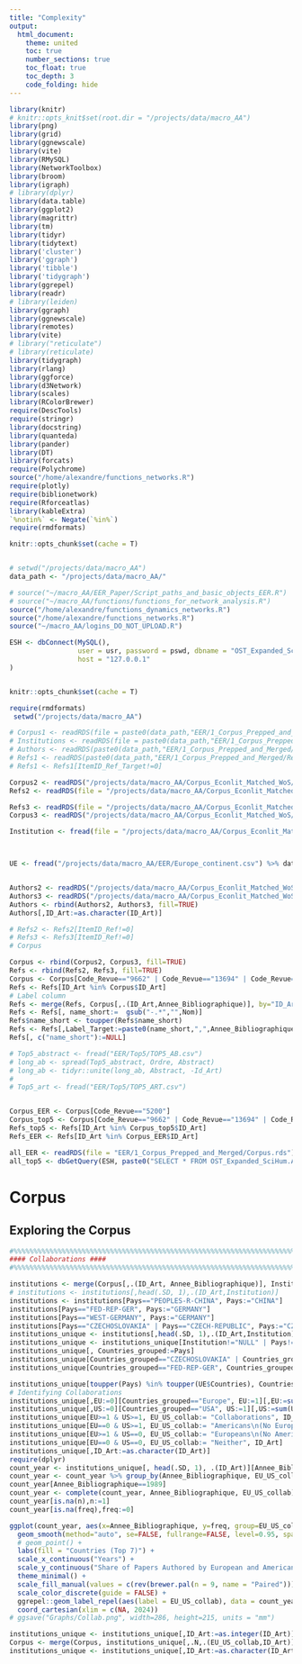 ```yaml
---
title: "Complexity"
output: 
  html_document:
    theme: united
    toc: true
    number_sections: true
    toc_float: true
    toc_depth: 3
    code_folding: hide
---
```



```r
library(knitr)
# knitr::opts_knit$set(root.dir = "/projects/data/macro_AA")
library(png)
library(grid)
library(ggnewscale)
library(vite)
library(RMySQL)
library(NetworkToolbox)
library(broom)
library(igraph)
# library(dplyr)
library(data.table)
library(ggplot2)
library(magrittr)
library(tm)
library(tidyr)
library(tidytext)
library('cluster')
library('ggraph')
library('tibble')
library('tidygraph')
library(ggrepel)
library(readr)
# library(leiden)
library(ggraph)
library(ggnewscale)
library(remotes)
library(vite)
# library("reticulate")
# library(reticulate)
library(tidygraph)
library(rlang)
library(ggforce)
library(d3Network)
library(scales)
library(RColorBrewer)
require(DescTools)
require(stringr)
library(docstring)
library(quanteda)
library(pander)
library(DT)
library(forcats)
require(Polychrome)
source("/home/alexandre/functions_networks.R")
require(plotly)
require(biblionetwork)
require(Rforceatlas)
library(kableExtra)
`%notin%` <- Negate(`%in%`)
require(rmdformats)

knitr::opts_chunk$set(cache = T)


# setwd("/projects/data/macro_AA")
data_path <- "/projects/data/macro_AA/"

# source("~/macro_AA/EER_Paper/Script_paths_and_basic_objects_EER.R")
# source("~/macro_AA/functions/functions_for_network_analysis.R")
source("/home/alexandre/functions_dynamics_networks.R")
source("/home/alexandre/functions_networks.R")
source("~/macro_AA/logins_DO_NOT_UPLOAD.R")

ESH <- dbConnect(MySQL(),
                 user = usr, password = pswd, dbname = "OST_Expanded_SciHum",
                 host = "127.0.0.1"
)


knitr::opts_chunk$set(cache = T)
```

```r
require(rmdformats)
 setwd("/projects/data/macro_AA")

# Corpus1 <- readRDS(file = paste0(data_path,"EER/1_Corpus_Prepped_and_Merged/Corpus.rds"))
# Institutions <- readRDS(file = paste0(data_path,"EER/1_Corpus_Prepped_and_Merged/Institutions.rds"))
# Authors <- readRDS(paste0(data_path,"EER/1_Corpus_Prepped_and_Merged/Authors.rds"))
# Refs1 <- readRDS(paste0(data_path,"EER/1_Corpus_Prepped_and_Merged/Refs.rds"))
# Refs1 <- Refs1[ItemID_Ref_Target!=0]

Corpus2 <- readRDS("/projects/data/macro_AA/Corpus_Econlit_Matched_WoS/JEL_matched_corpus_nodes.rds")
Refs2 <- readRDS(file = "/projects/data/macro_AA/Corpus_Econlit_Matched_WoS/JEL_matched_corpus_references_info.rds")

Refs3 <- readRDS(file = "/projects/data/macro_AA/Corpus_Econlit_Matched_WoS/Old_JEL_matched_corpus_references_info.rds")
Corpus3 <- readRDS("/projects/data/macro_AA/Corpus_Econlit_Matched_WoS/Old_JEL_matched_corpus_nodes.rds")

Institution <- fread(file = "/projects/data/macro_AA/Corpus_Econlit_Matched_WoS/Macro_AA_Institutions_Cleaned.csv",fill=TRUE)



UE <- fread("/projects/data/macro_AA/EER/Europe_continent.csv") %>% data.table 


Authors2 <- readRDS("/projects/data/macro_AA/Corpus_Econlit_Matched_WoS/JEL_matched_corpus_authors.rds")
Authors3 <- readRDS("/projects/data/macro_AA/Corpus_Econlit_Matched_WoS/Old_JEL_matched_corpus_authors.rds")
Authors <- rbind(Authors2, Authors3, fill=TRUE)
Authors[,ID_Art:=as.character(ID_Art)]

# Refs2 <- Refs2[ItemID_Ref!=0]
# Refs3 <- Refs3[ItemID_Ref!=0]
# Corpus

Corpus <- rbind(Corpus2, Corpus3, fill=TRUE)
Refs <- rbind(Refs2, Refs3, fill=TRUE)
Corpus <- Corpus[Code_Revue=="9662" | Code_Revue=="13694" | Code_Revue=="4695" | Code_Revue=="13992" | Code_Revue=="758" | Code_Revue=="5200"]
Refs <- Refs[ID_Art %in% Corpus$ID_Art]
# Label column
Refs <- merge(Refs, Corpus[,.(ID_Art,Annee_Bibliographique)], by="ID_Art",all.x = TRUE)
Refs <- Refs[, name_short:=  gsub("-.*","",Nom)]
Refs$name_short <- toupper(Refs$name_short)
Refs <- Refs[,Label_Target:=paste0(name_short,",",Annee_Bibliographique)]
Refs[, c("name_short"):=NULL]

# Top5_abstract <- fread("EER/Top5/TOP5_AB.csv")
# long_ab <- spread(Top5_abstract, Ordre, Abstract)
# long_ab <- tidyr::unite(long_ab, Abstract, -Id_Art) 
# 
# Top5_art <- fread("EER/Top5/TOP5_ART.csv")


Corpus_EER <- Corpus[Code_Revue=="5200"]
Corpus_top5 <- Corpus[Code_Revue=="9662" | Code_Revue=="13694" | Code_Revue=="4695" | Code_Revue=="13992" | Code_Revue=="758"]
Refs_top5 <- Refs[ID_Art %in% Corpus_top5$ID_Art]
Refs_EER <- Refs[ID_Art %in% Corpus_EER$ID_Art]

all_EER <- readRDS(file = "EER/1_Corpus_Prepped_and_Merged/Corpus.rds")
all_top5 <- dbGetQuery(ESH, paste0("SELECT * FROM OST_Expanded_SciHum.Articles WHERE Code_Revue=9662 OR Code_Revue=13694 OR Code_Revue=4695 OR Code_Revue=13992 OR Code_Revue=758;")) %>% data.table()

```

# Corpus

## Exploring the Corpus

```r


#%%%%%%%%%%%%%%%%%%%%%%%%%%%%%%%%%%%%%%%%%%%%%%%%%%%%%%%%%%%%%%%%%%%%%%%%%%%%%#
#### Collaborations ####
#%%%%%%%%%%%%%%%%%%%%%%%%%%%%%%%%%%%%%%%%%%%%%%%%%%%%%%%%%%%%%%%%%%%%%%%%%%%%%#

institutions <- merge(Corpus[,.(ID_Art, Annee_Bibliographique)], Institution, by="ID_Art",all.x = TRUE)
# institutions <- institutions[,head(.SD, 1),.(ID_Art,Institution)]
institutions <- institutions[Pays=="PEOPLES-R-CHINA", Pays:="CHINA"]
institutions[Pays=="FED-REP-GER", Pays:="GERMANY"]
institutions[Pays=="WEST-GERMANY", Pays:="GERMANY"]
institutions[Pays=="CZECHOSLOVAKIA" | Pays=="CZECH-REPUBLIC", Pays:="CZECH REPUBLIC"]
institutions_unique <- institutions[,head(.SD, 1),.(ID_Art,Institution)]
institutions_unique <- institutions_unique[Institution!="NULL" | Pays!="NULL" ]
institutions_unique[, Countries_grouped:=Pays]
institutions_unique[Countries_grouped=="CZECHOSLOVAKIA" | Countries_grouped=="CZECH-REPUBLIC", Countries_grouped:="CZECH REPUBLIC"]
institutions_unique[Countries_grouped=="FED-REP-GER", Countries_grouped:="GERMANY"]

institutions_unique[toupper(Pays) %in% toupper(UE$Countries), Countries_grouped:="Europe"]
# Identifying Collaborations
institutions_unique[,EU:=0][Countries_grouped=="Europe", EU:=1][,EU:=sum(EU),ID_Art]
institutions_unique[,US:=0][Countries_grouped=="USA", US:=1][,US:=sum(US),ID_Art]
institutions_unique[EU>=1 & US>=1, EU_US_collab:= "Collaborations", ID_Art]
institutions_unique[EU==0 & US>=1, EU_US_collab:= "Americans\n(No Europeans)", ID_Art]
institutions_unique[EU>=1 & US==0, EU_US_collab:= "Europeans\n(No Americans)", ID_Art]
institutions_unique[EU==0 & US==0, EU_US_collab:= "Neither", ID_Art]
institutions_unique[,ID_Art:=as.character(ID_Art)]
require(dplyr)
count_year <- institutions_unique[, head(.SD, 1), .(ID_Art)][Annee_Bibliographique>=1980]
count_year <- count_year %>% group_by(Annee_Bibliographique, EU_US_collab) %>% summarise(n = n()) %>%  mutate(freq = n / sum(n)) %>% as.data.table()
count_year[Annee_Bibliographique==1989]
count_year <- complete(count_year, Annee_Bibliographique, EU_US_collab) %>% as.data.table
count_year[is.na(n),n:=1]
count_year[is.na(freq),freq:=0]

ggplot(count_year, aes(x=Annee_Bibliographique, y=freq, group=EU_US_collab, color=EU_US_collab)) +
  geom_smooth(method="auto", se=FALSE, fullrange=FALSE, level=0.95, span = 0.4) +
  # geom_point() +
  labs(fill = "Countries (Top 7)") +
  scale_x_continuous("Years") +
  scale_y_continuous("Share of Papers Authored by European and American Economists", limits = c(0, 0.8), breaks = seq(0,.8,0.2)) +
  theme_minimal() +
  scale_fill_manual(values = c(rev(brewer.pal(n = 9, name = "Paired")))) +
  scale_color_discrete(guide = FALSE) +
  ggrepel::geom_label_repel(aes(label = EU_US_collab), data = count_year[Annee_Bibliographique==2016], nudge_x = 1, segment.color = NA) +
  coord_cartesian(xlim = c(NA, 2024)) 
# ggsave("Graphs/Collab.png", width=286, height=215, units = "mm")

institutions_unique <- institutions_unique[,ID_Art:=as.integer(ID_Art)]
Corpus <- merge(Corpus, institutions_unique[,.N,.(EU_US_collab,ID_Art)][,.N,.(EU_US_collab,ID_Art)][,.(EU_US_collab,ID_Art)], by="ID_Art",all.x=TRUE)
institutions_unique <- institutions_unique[,ID_Art:=as.character(ID_Art)]
```



